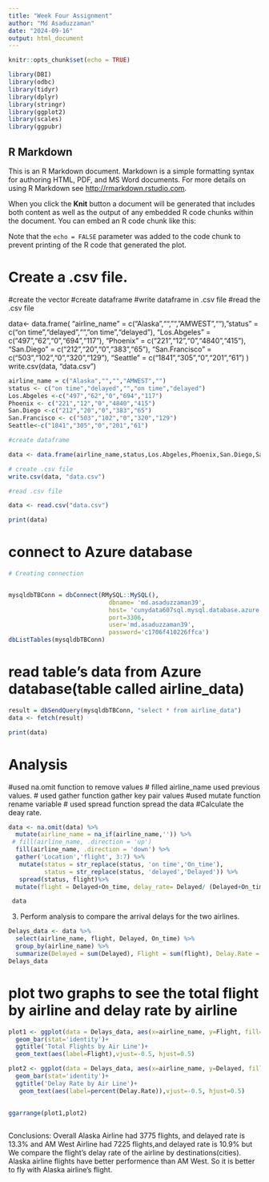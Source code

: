 ```yaml
---
title: "Week Four Assignment"
author: "Md Asaduzzaman"
date: "2024-09-16"
output: html_document
---
```


```r
knitr::opts_chunk$set(echo = TRUE)
```

<!-- **Assignment 4: -->

<!-- Assignment – Tidying and Transforming Data  -->
<!-- Source:  Numbersense, Kaiser Fung, McGraw Hill, 2013  -->
<!-- The chart above describes arrival delays for two airlines across five destinations.  Your task is to:  -->

<!-- (1) Create a .CSV file (or optionally, a MySQL database!) that includes all of the information above.   -->
<!-- You’re encouraged to use a “wide” structure similar to how the information appears above, so  -->
<!-- that you can practice tidying and transformations as described below.  -->
<!-- (2) Read the information from your .CSV file into R, and use tidyr and dplyr as needed to tidy  -->
<!-- and transform your data.    -->
<!-- (3) Perform analysis to compare the arrival delays for the two airlines.  -->
<!-- (4) Your code should be in an R Markdown file, posted to rpubs.com, and should include narrative  -->
<!-- descriptions of your data cleanup work, analysis, and conclusions.  Please include in your  -->
<!-- homework submission:  -->
<!--   The URL to the .Rmd file in your GitHub repository. and   -->
<!--  The URL for your rpubs.com web page. -->

<!-- ** -->

```r
library(DBI) 
library(odbc)
library(tidyr)
library(dplyr)
library(stringr)
library(ggplot2)
library(scales)
library(ggpubr)

```

## R Markdown

This is an R Markdown document. Markdown is a simple formatting syntax for authoring HTML, PDF, and MS Word documents. For more details on using R Markdown see <http://rmarkdown.rstudio.com>.

When you click the **Knit** button a document will be generated that includes both content as well as the output of any embedded R code chunks within the document. You can embed an R code chunk like this:

 


Note that the `echo = FALSE` parameter was added to the code chunk to prevent printing of the R code that generated the plot.

# Create a .csv file.
#create the vector 
#create dataframe
#write dataframe in .csv file
#read the .csv file



data<- data.frame( 
  "airline_name" = c("Alaska","","","AMWEST",""),
"status" = c("on time","delayed","","on time","delayed"),
"Los.Abgeles" = c("497","62","0","694","117"),
"Phoenix" = c("221","12","0","4840","415"),
"San.Diego" = c("212","20","0","383","65"),
"San.Francisco" = c("503","102","0","320","129"),
"Seattle" = c("1841","305","0","201","61")
)
write.csv(data, "data.csv")
 

```r
airline_name = c("Alaska","","","AMWEST","")
status <- c("on time","delayed","","on time","delayed")
Los.Abgeles <-c("497","62","0","694","117")
Phoenix <- c("221","12","0","4840","415")
San.Diego <-c("212","20","0","383","65")
San.Francisco <- c("503","102","0","320","129")
Seattle<-c("1841","305","0","201","61")

#create dataframe

data <- data.frame(airline_name,status,Los.Abgeles,Phoenix,San.Diego,San.Francisco,Seattle)

# create .csv file
write.csv(data, "data.csv")

#read .csv file

data <- read.csv("data.csv")

print(data)
```


# connect to Azure database

```r

# Creating connection


mysqldbTBConn = dbConnect(RMySQL::MySQL(),
                            dbname= 'md.asaduzzaman39',
                            host= 'cunydata607sql.mysql.database.azure.com',
                            port=3306,
                            user='md.asaduzzaman39',
                            password='c1706f410226ffca')
dbListTables(mysqldbTBConn)

```


# read table's data from Azure database(table called airline_data)

```r
result = dbSendQuery(mysqldbTBConn, "select * from airline_data")
data <- fetch(result)

print(data)

```

# Analysis

#used na.omit function to remove values
# filled airline_name used previous values.
# used gather function gather key pair values
#used mutate function rename variable
# used spread function spread the data
#Calculate the deay rate.

```r
data <- na.omit(data) %>%
  mutate(airline_name = na_if(airline_name,'')) %>%
 # fill(airline_name, .direction = 'up')
  fill(airline_name, .direction = 'down') %>%
  gather('Location','flight', 3:7) %>%
   mutate(status = str_replace(status, 'on time','On_time'),
          status = str_replace(status, 'delayed','Delayed')) %>%
   spread(status, flight)%>%
  mutate(flight = Delayed+On_time, delay_rate= Delayed/ (Delayed+On_time))

 data 

```

(3) Perform analysis to compare the arrival delays for the two airlines.


```r
Delays_data <- data %>%
  select(airline_name, flight, Delayed, On_time) %>%
  group_by(airline_name) %>%
  summarize(Delayed = sum(Delayed), Flight = sum(flight), Delay.Rate = sum(Delayed)/sum(flight))
Delays_data
```

# plot two  graphs to see the total flight by airline and delay rate by airline


```r
plot1 <- ggplot(data = Delays_data, aes(x=airline_name, y=Flight, fill=airline_name))+
  geom_bar(stat='identity')+
  ggtitle('Total Flights by Air Line')+
  geom_text(aes(label=Flight),vjust=-0.5, hjust=0.5)

plot2 <- ggplot(data = Delays_data, aes(x=airline_name, y=Delayed, fill=airline_name))+
  geom_bar(stat='identity')+
  ggtitle('Delay Rate by Air Line')+
   geom_text(aes(label=percent(Delay.Rate)),vjust=-0.5, hjust=0.5)
   

ggarrange(plot1,plot2)
 
```
Conclusions: Overall Alaska  Airline had 3775 flights, and delayed rate is 13.3% and AM West Airline had 7225 flights,and delayed rate is 10.9% but We compare the flight's delay rate of the airline by destinations(cities). Alaska airline flights have better performence than AM West. So it is better to fly with Alaska airline's flight.
 
 





